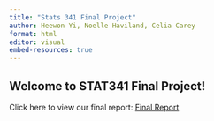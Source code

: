 ```yaml
---
title: "Stats 341 Final Project"
author: Heewon Yi, Noelle Haviland, Celia Carey
format: html
editor: visual
embed-resources: true
---
```


## Welcome to STAT341 Final Project!

Click here to view our final report: [Final Report](https://hjyi01.github.io/STAT341/final_report)
